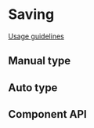 <!-- `position:fixed` cause rendering issues, so do not render the modal -->


# Saving

[Usage guidelines](https://pages.github.ibm.com/cdai-design/pal/patterns/saving/usage/)

## Manual type

<Canvas>
  <Story id="components-saving--manual" />
</Canvas>

## Auto type

<Canvas>
  <Story id="components-saving--auto" />
</Canvas>


## Component API

<ArgsTable />
